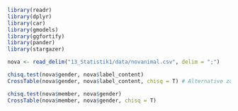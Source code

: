 
```r

library(readr)
library(dplyr)
library(car)
library(gmodels)
library(ggfortify)
library(pander)
library(stargazer)

nova <- read_delim("13_Statistik1/data/novanimal.csv", delim = ";")

```

```r
chisq.test(nova$gender, nova$label_content)
CrossTable(nova$gender, nova$label_content, chisq = T) # Alternative zu chisq.test

chisq.test(nova$member, nova$gender)
CrossTable(nova$member, nova$gender, chisq = T)

```
